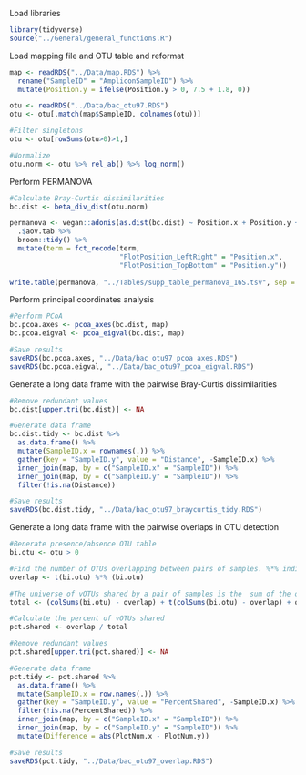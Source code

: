 Load libraries
```r
library(tidyverse)
source("../General/general_functions.R")
```

Load mapping file and OTU table and reformat
```r
map <- readRDS("../Data/map.RDS") %>% 
  rename("SampleID" = "AmpliconSampleID") %>% 
  mutate(Position.y = ifelse(Position.y > 0, 7.5 + 1.8, 0))

otu <- readRDS("../Data/bac_otu97.RDS")
otu <- otu[,match(map$SampleID, colnames(otu))]

#Filter singletons
otu <- otu[rowSums(otu>0)>1,]

#Normalize
otu.norm <- otu %>% rel_ab() %>% log_norm()
```

Perform PERMANOVA
```r
#Calculate Bray-Curtis dissimilarities
bc.dist <- beta_div_dist(otu.norm)

permanova <- vegan::adonis(as.dist(bc.dist) ~ Position.x + Position.y + Timepoint + WaterTreatment,  data = map) %>% 
  .$aov.tab %>% 
  broom::tidy() %>%
  mutate(term = fct_recode(term,
                           "PlotPosition_LeftRight" = "Position.x",
                           "PlotPosition_TopBottom" = "Position.y"))
  
write.table(permanova, "../Tables/supp_table_permanova_16S.tsv", sep = "\t", quote = F, row.names = F)
```

Perform principal coordinates analysis
```r
#Perform PCoA
bc.pcoa.axes <- pcoa_axes(bc.dist, map)
bc.pcoa.eigval <- pcoa_eigval(bc.dist, map)

#Save results
saveRDS(bc.pcoa.axes, "../Data/bac_otu97_pcoa_axes.RDS")
saveRDS(bc.pcoa.eigval, "../Data/bac_otu97_pcoa_eigval.RDS")
```

Generate a long data frame with the pairwise Bray-Curtis dissimilarities
```r
#Remove redundant values
bc.dist[upper.tri(bc.dist)] <- NA 

#Generate data frame
bc.dist.tidy <- bc.dist %>% 
  as.data.frame() %>% 
  mutate(SampleID.x = rownames(.)) %>% 
  gather(key = "SampleID.y", value = "Distance", -SampleID.x) %>% 
  inner_join(map, by = c("SampleID.x" = "SampleID")) %>% 
  inner_join(map, by = c("SampleID.y" = "SampleID")) %>% 
  filter(!is.na(Distance))

#Save results
saveRDS(bc.dist.tidy, "../Data/bac_otu97_braycurtis_tidy.RDS")
```

Generate a long data frame with the pairwise overlaps in OTU detection
```r
#Benerate presence/absence OTU table
bi.otu <- otu > 0

#Find the number of OTUs overlapping between pairs of samples. %*% indicates that this should be treated as a matrix multiplication in linear algebra
overlap <- t(bi.otu) %*% (bi.otu)

#The universe of vOTUs shared by a pair of samples is the  sum of the overlap and the number of vOTus unique to each of the samples.  
total <- (colSums(bi.otu) - overlap) + t(colSums(bi.otu) - overlap) + overlap

#Calculate the percent of vOTUs shared
pct.shared <- overlap / total

#Remove redundant values
pct.shared[upper.tri(pct.shared)] <- NA

#Generate data frame
pct.tidy <- pct.shared %>% 
  as.data.frame() %>% 
  mutate(SampleID.x = row.names(.)) %>% 
  gather(key = "SampleID.y", value = "PercentShared", -SampleID.x) %>% 
  filter(!is.na(PercentShared)) %>% 
  inner_join(map, by = c("SampleID.x" = "SampleID")) %>% 
  inner_join(map, by = c("SampleID.y" = "SampleID")) %>% 
  mutate(Difference = abs(PlotNum.x - PlotNum.y)) 

#Save results
saveRDS(pct.tidy, "../Data/bac_otu97_overlap.RDS")
```

